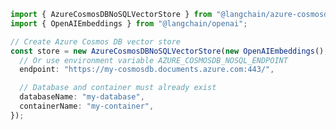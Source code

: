```typescript
import { AzureCosmosDBNoSQLVectorStore } from "@langchain/azure-cosmosdb";
import { OpenAIEmbeddings } from "@langchain/openai";

// Create Azure Cosmos DB vector store
const store = new AzureCosmosDBNoSQLVectorStore(new OpenAIEmbeddings(), {
  // Or use environment variable AZURE_COSMOSDB_NOSQL_ENDPOINT
  endpoint: "https://my-cosmosdb.documents.azure.com:443/",

  // Database and container must already exist
  databaseName: "my-database",
  containerName: "my-container",
});
```